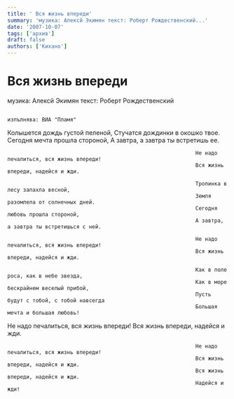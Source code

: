 ```yaml
---
title: ' Вся жизнь впереди'
summary: 'музика: Алексй Экимян текст: Роберт Рождественский...'
date: '2007-10-07'
tags: ['архив']
draft: false
authors: ['Кихано']
---
```


# Вся жизнь впереди

музика: Алексй Экимян
текст: Роберт Рождественский

                                                                    изпълнява: ВИА "Пламя"

Колышется дождь густой пеленой,
Стучатся дождинки в окошко твое.
Сегодня мечта прошла стороной,
А завтра, а завтра ты встретишь ее.

                                                                Не надо печалиться, вся жизнь впереди!
                                                                Вся жизнь впереди, надейся и жди.

                                                                Тропинка в лесу запахла весной,
                                                                Земля разомлела от солнечных дней.
                                                                Сегодня любовь прошла стороной,
                                                                А завтра, а завтра ты встретишься с ней.

                                                                Не надо печалиться, вся жизнь впереди!
                                                                Вся жизнь впереди, надейся и жди.

                                                                Как в поле роса, как в небе звезда,
                                                                Как в море бескрайнем веселый прибой,
                                                                Пусть будут с тобой, с тобой навсегда
                                                                Большая мечта и большая любовь!

Не надо печалиться, вся жизнь впереди!
Вся жизнь впереди, надейся и жди.

                                                                Не надо печалиться, вся жизнь впереди!
                                                                Вся жизнь впереди, надейся и жди.
                                                                Вся жизнь впереди, надейся и жди.
                                                                Надейся и жди!
